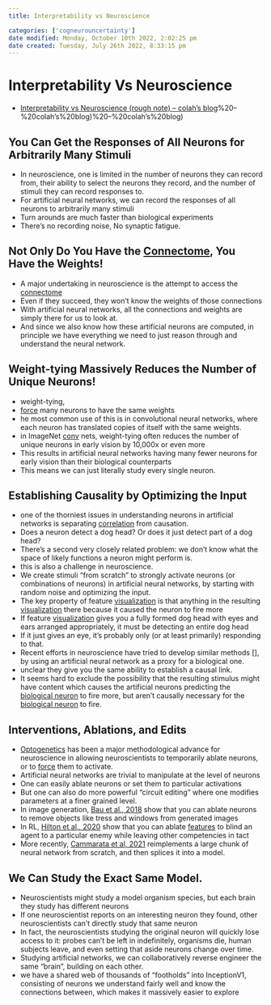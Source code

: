 ```yaml
---
title: Interpretability vs Neuroscience

categories: ['cogneurouncertainty']
date modified: Monday, October 10th 2022, 2:02:25 pm
date created: Tuesday, July 26th 2022, 8:33:15 pm
---
```


# Interpretability Vs Neuroscience
- [Interpretability vs Neuroscience (rough note) -- colah's blog](rough%20note)%20--%20colah's%20blog)%20--%20colah's%20blog)

## You Can Get the Responses of All Neurons for Arbitrarily Many Stimuli
- In neuroscience, one is limited in the number of neurons they can record from, their ability to select the neurons they record, and the number of stimuli they can record responses to.
- For artificial neural networks, we can record the responses of all neurons to arbitrarily many stimuli
- Turn arounds are much faster than biological experiments
- There's no recording noise, No synaptic fatigue.

## Not Only Do You Have the [Connectome](Connectome.qmd), You Have the Weights!
- A major undertaking in neuroscience is the attempt to access the [connectome](Connectome.qmd)
- Even if they succeed, they won’t know the weights of those connections
- With artificial neural networks, all the connections and weights are simply there for us to look at.
- And since we also know how these artificial neurons are computed, in principle we have everything we need to just reason through and understand the neural network.

## Weight-tying Massively Reduces the Number of Unique Neurons!
- weight-tying,
- [force](Force.qmd) many neurons to have the same weights
- he most common use of this is in convolutional neural networks, where each neuron has translated copies of itself with the same weights.
- in ImageNet [conv](Conv.qmd) nets, weight-tying often reduces the number of unique neurons in early vision by 10,000x or even more
- This results in artificial neural networks having many fewer neurons for early vision than their biological counterparts
- This means we can just literally study every single neuron.

## Establishing Causality by Optimizing the Input
- one of the thorniest issues in understanding neurons in artificial networks is separating [correlation](Correlation.qmd) from causation.
- Does a neuron detect a dog head? Or does it just detect part of a dog head?
- There's a second very closely related problem: we don't know what the space of likely functions a neuron might perform is.
- this is also a challenge in neuroscience.
- We create stimuli “from scratch” to strongly activate neurons (or combinations of neurons) in artificial neural networks, by starting with random noise and optimizing the input.
- The key property of feature [visualization](visualization.qmd) is that anything in the resulting [visualization](visualization.qmd) there because it caused the neuron to fire more
- If feature [visualization](visualization.qmd) gives you a fully formed dog head with eyes and ears arranged appropriately, it must be detecting an entire dog head
- If it just gives an eye, it's probably only (or at least primarily) responding to that.
- Recent efforts in neuroscience have tried to develop similar methods [], by using an artificial neural network as a proxy for a biological one.
- unclear they give you the same ability to establish a causal link.
- It seems hard to exclude the possibility that the resulting stimulus might have content which causes the artificial neurons predicting the [biological neuron](Biological%20Neuron.qmd) to fire more, but aren't causally necessary for the [biological neuron](Biological%20Neuron.qmd) to fire.

## Interventions, Ablations, and Edits
- [Optogenetics](Optogenetics.qmd) has been a major methodological advance for neuroscience in allowing neuroscientists to temporarily ablate neurons, or to [force](Force.qmd) them to activate.
- Artificial neural networks are trivial to manipulate at the level of neurons
- One can easily ablate neurons or set them to particular activations
- But one can also do more powerful "circuit editing" where one modifies parameters at a finer grained level.
- In image generation, [Bau et al., 2018](https://gandissect.csail.mit.edu/) show that you can ablate neurons to remove objects like tress and windows from generated images
- In RL, [Hilton et al., 2020](https://distill.pub/2020/understanding-rl-vision/) show that you can ablate [features](Features.qmd) to blind an agent to a particular enemy while leaving other competencies in tact
- More recently, [Cammarata et al, 2021](https://distill.pub/2020/circuits/curve-circuits/) reimplements a large chunk of neural network from scratch, and then splices it into a model.

## We Can Study the Exact Same Model.
- Neuroscientists might study a model organism species, but each brain they study has different neurons
- If one neuroscientist reports on an interesting neuron they found, other neuroscientists can't directly study that same neuron
- In fact, the neuroscientists studying the original neuron will quickly lose access to it: probes can't be left in indefinitely, organisms die, human subjects leave, and even setting that aside neurons change over time.
- Studying artificial networks, we can collaboratively reverse engineer the same “brain", building on each other.
- we have a shared web of thousands of "footholds" into InceptionV1, consisting of neurons we understand fairly well and know the connections between, which makes it massively easier to explore



